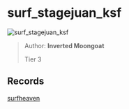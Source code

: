 
# surf_stagejuan_ksf

![surf_stagejuan_ksf](https://raw.githubusercontent.com/Sayt123/SurfMapPics/Maps-and-bonuses/csgo/surf_stagejuan_ksf.jpg)

> Author: **Inverted Moongoat**
>
> Tier 3

## Records

[surfheaven](https://surfheaven.eu/map/surf_stagejuan_ksf)
